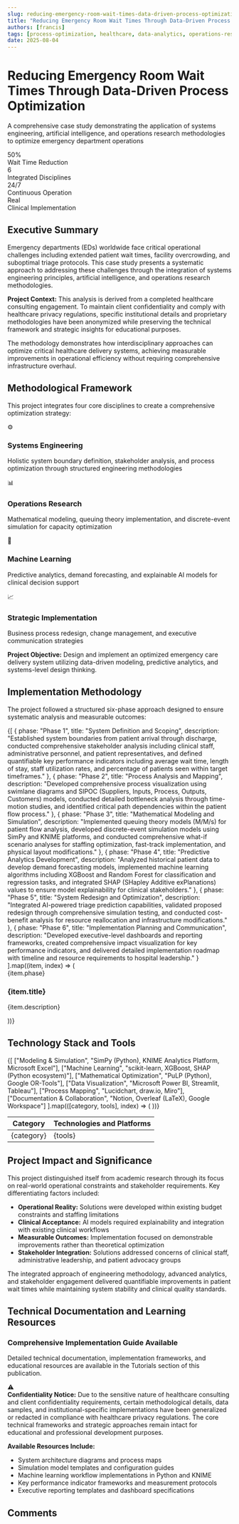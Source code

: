 ```yaml
---
slug: reducing-emergency-room-wait-times-data-driven-process-optimization
title: "Reducing Emergency Room Wait Times Through Data-Driven Process Optimization"
authors: [francis]
tags: [process-optimization, healthcare, data-analytics, operations-research, simulation, knime, machine-learning]
date: 2025-08-04
---
```



<div style={{
  backgroundColor: '#f8fafc',
  border: '1px solid #e2e8f0',
  borderRadius: '8px',
  padding: '3rem 2rem',
  margin: '2rem 0',
  textAlign: 'center'
}}>
  <h1 style={{
    fontSize: '2.5rem',
    fontWeight: 700,
    color: '#1e293b',
    marginBottom: '1rem',
    lineHeight: 1.2
  }}>
    Reducing Emergency Room Wait Times Through Data-Driven Process Optimization
  </h1>
  
  <p style={{
    fontSize: '1.1rem',
    color: '#64748b',
    maxWidth: '800px',
    margin: '0 auto',
    lineHeight: 1.6
  }}>
    A comprehensive case study demonstrating the application of systems engineering, artificial intelligence, 
    and operations research methodologies to optimize emergency department operations
  </p>
</div>

<div style={{
  display: 'grid',
  gridTemplateColumns: 'repeat(auto-fit, minmax(180px, 1fr))',
  gap: '1rem',
  margin: '2rem 0',
  padding: '1.5rem',
  backgroundColor: '#ffffff',
  border: '1px solid #e2e8f0',
  borderRadius: '8px'
}}>
  <div style={{ textAlign: 'center', padding: '1rem' }}>
    <div style={{
      fontSize: '2rem',
      fontWeight: 700,
      color: '#2563eb',
      marginBottom: '0.5rem'
    }}>50%</div>
    <div style={{
      fontSize: '0.9rem',
      color: '#64748b',
      fontWeight: 500
    }}>Wait Time Reduction</div>
  </div>
  
  <div style={{ textAlign: 'center', padding: '1rem' }}>
    <div style={{
      fontSize: '2rem',
      fontWeight: 700,
      color: '#2563eb',
      marginBottom: '0.5rem'
    }}>6</div>
    <div style={{
      fontSize: '0.9rem',
      color: '#64748b',
      fontWeight: 500
    }}>Integrated Disciplines</div>
  </div>
  
  <div style={{ textAlign: 'center', padding: '1rem' }}>
    <div style={{
      fontSize: '2rem',
      fontWeight: 700,
      color: '#2563eb',
      marginBottom: '0.5rem'
    }}>24/7</div>
    <div style={{
      fontSize: '0.9rem',
      color: '#64748b',
      fontWeight: 500
    }}>Continuous Operation</div>
  </div>
  
  <div style={{ textAlign: 'center', padding: '1rem' }}>
    <div style={{
      fontSize: '2rem',
      fontWeight: 700,
      color: '#2563eb',
      marginBottom: '0.5rem'
    }}>Real</div>
    <div style={{
      fontSize: '0.9rem',
      color: '#64748b',
      fontWeight: 500
    }}>Clinical Implementation</div>
  </div>
</div>

<!--truncate-->

## Executive Summary

Emergency departments (EDs) worldwide face critical operational challenges including extended patient wait times, facility overcrowding, and suboptimal triage protocols. This case study presents a systematic approach to addressing these challenges through the integration of systems engineering principles, artificial intelligence, and operations research methodologies.

<div style={{
  backgroundColor: '#eff6ff',
  borderLeft: '4px solid #2563eb',
  padding: '1.5rem',
  margin: '2rem 0',
  borderRadius: '0 4px 4px 0'
}}>
  <strong>Project Context:</strong> This analysis is derived from a completed healthcare consulting engagement. 
  To maintain client confidentiality and comply with healthcare privacy regulations, specific institutional 
  details and proprietary methodologies have been anonymized while preserving the technical framework 
  and strategic insights for educational purposes.
</div>

The methodology demonstrates how interdisciplinary approaches can optimize critical healthcare delivery systems, achieving measurable improvements in operational efficiency without requiring comprehensive infrastructure overhaul.

## Methodological Framework

This project integrates four core disciplines to create a comprehensive optimization strategy:

<div style={{
  display: 'grid',
  gridTemplateColumns: 'repeat(auto-fit, minmax(280px, 1fr))',
  gap: '1.5rem',
  margin: '2rem 0'
}}>
  <div style={{
    backgroundColor: '#ffffff',
    border: '1px solid #e2e8f0',
    borderRadius: '8px',
    padding: '2rem',
    height: 'fit-content'
  }}>
    <div style={{
      width: '48px',
      height: '48px',
      backgroundColor: '#2563eb',
      borderRadius: '8px',
      display: 'flex',
      alignItems: 'center',
      justifyContent: 'center',
      marginBottom: '1rem',
      fontSize: '1.5rem'
    }}>⚙️</div>
    <h3 style={{ 
      fontSize: '1.1rem', 
      fontWeight: 600, 
      color: '#1e293b',
      marginBottom: '0.75rem' 
    }}>Systems Engineering</h3>
    <p style={{ 
      fontSize: '0.95rem', 
      color: '#64748b', 
      lineHeight: 1.5,
      margin: 0 
    }}>
      Holistic system boundary definition, stakeholder analysis, and process optimization 
      through structured engineering methodologies
    </p>
  </div>
  
  <div style={{
    backgroundColor: '#ffffff',
    border: '1px solid #e2e8f0',
    borderRadius: '8px',
    padding: '2rem',
    height: 'fit-content'
  }}>
    <div style={{
      width: '48px',
      height: '48px',
      backgroundColor: '#2563eb',
      borderRadius: '8px',
      display: 'flex',
      alignItems: 'center',
      justifyContent: 'center',
      marginBottom: '1rem',
      fontSize: '1.5rem'
    }}>📊</div>
    <h3 style={{ 
      fontSize: '1.1rem', 
      fontWeight: 600, 
      color: '#1e293b',
      marginBottom: '0.75rem' 
    }}>Operations Research</h3>
    <p style={{ 
      fontSize: '0.95rem', 
      color: '#64748b', 
      lineHeight: 1.5,
      margin: 0 
    }}>
      Mathematical modeling, queuing theory implementation, and discrete-event 
      simulation for capacity optimization
    </p>
  </div>
  
  <div style={{
    backgroundColor: '#ffffff',
    border: '1px solid #e2e8f0',
    borderRadius: '8px',
    padding: '2rem',
    height: 'fit-content'
  }}>
    <div style={{
      width: '48px',
      height: '48px',
      backgroundColor: '#2563eb',
      borderRadius: '8px',
      display: 'flex',
      alignItems: 'center',
      justifyContent: 'center',
      marginBottom: '1rem',
      fontSize: '1.5rem'
    }}>🤖</div>
    <h3 style={{ 
      fontSize: '1.1rem', 
      fontWeight: 600, 
      color: '#1e293b',
      marginBottom: '0.75rem' 
    }}>Machine Learning</h3>
    <p style={{ 
      fontSize: '0.95rem', 
      color: '#64748b', 
      lineHeight: 1.5,
      margin: 0 
    }}>
      Predictive analytics, demand forecasting, and explainable AI models 
      for clinical decision support
    </p>
  </div>
  
  <div style={{
    backgroundColor: '#ffffff',
    border: '1px solid #e2e8f0',
    borderRadius: '8px',
    padding: '2rem',
    height: 'fit-content'
  }}>
    <div style={{
      width: '48px',
      height: '48px',
      backgroundColor: '#2563eb',
      borderRadius: '8px',
      display: 'flex',
      alignItems: 'center',
      justifyContent: 'center',
      marginBottom: '1rem',
      fontSize: '1.5rem'
    }}>📈</div>
    <h3 style={{ 
      fontSize: '1.1rem', 
      fontWeight: 600, 
      color: '#1e293b',
      marginBottom: '0.75rem' 
    }}>Strategic Implementation</h3>
    <p style={{ 
      fontSize: '0.95rem', 
      color: '#64748b', 
      lineHeight: 1.5,
      margin: 0 
    }}>
      Business process redesign, change management, and executive 
      communication strategies
    </p>
  </div>
</div>

**Project Objective:** Design and implement an optimized emergency care delivery system utilizing data-driven modeling, predictive analytics, and systems-level design thinking.

## Implementation Methodology

The project followed a structured six-phase approach designed to ensure systematic analysis and measurable outcomes:

<div style={{ margin: '2rem 0' }}>
  {[
    {
      phase: "Phase 1",
      title: "System Definition and Scoping",
      description: "Established system boundaries from patient arrival through discharge, conducted comprehensive stakeholder analysis including clinical staff, administrative personnel, and patient representatives, and defined quantifiable key performance indicators including average wait time, length of stay, staff utilization rates, and percentage of patients seen within target timeframes."
    },
    {
      phase: "Phase 2", 
      title: "Process Analysis and Mapping",
      description: "Developed comprehensive process visualization using swimlane diagrams and SIPOC (Suppliers, Inputs, Process, Outputs, Customers) models, conducted detailed bottleneck analysis through time-motion studies, and identified critical path dependencies within the patient flow process."
    },
    {
      phase: "Phase 3",
      title: "Mathematical Modeling and Simulation",
      description: "Implemented queuing theory models (M/M/s) for patient flow analysis, developed discrete-event simulation models using SimPy and KNIME platforms, and conducted comprehensive what-if scenario analyses for staffing optimization, fast-track implementation, and physical layout modifications."
    },
    {
      phase: "Phase 4",
      title: "Predictive Analytics Development",
      description: "Analyzed historical patient data to develop demand forecasting models, implemented machine learning algorithms including XGBoost and Random Forest for classification and regression tasks, and integrated SHAP (SHapley Additive exPlanations) values to ensure model explainability for clinical stakeholders."
    },
    {
      phase: "Phase 5",
      title: "System Redesign and Optimization",
      description: "Integrated AI-powered triage prediction capabilities, validated proposed redesign through comprehensive simulation testing, and conducted cost-benefit analysis for resource reallocation and infrastructure modifications."
    },
    {
      phase: "Phase 6",
      title: "Implementation Planning and Communication",
      description: "Developed executive-level dashboards and reporting frameworks, created comprehensive impact visualization for key performance indicators, and delivered detailed implementation roadmap with timeline and resource requirements to hospital leadership."
    }
  ].map((item, index) => (
    <div key={index} style={{
      backgroundColor: '#ffffff',
      border: '1px solid #e2e8f0',
      borderRadius: '8px',
      padding: '2rem',
      marginBottom: '1.5rem'
    }}>
      <div style={{
        display: 'flex',
        alignItems: 'flex-start',
        gap: '1.5rem'
      }}>
        <div style={{
          backgroundColor: '#2563eb',
          color: 'white',
          padding: '0.5rem 1rem',
          borderRadius: '4px',
          fontSize: '0.9rem',
          fontWeight: 600,
          flexShrink: 0
        }}>
          {item.phase}
        </div>
        <div style={{ flex: 1 }}>
          <h3 style={{
            fontSize: '1.1rem',
            fontWeight: 600,
            color: '#1e293b',
            marginBottom: '0.75rem'
          }}>
            {item.title}
          </h3>
          <p style={{
            fontSize: '0.95rem',
            color: '#64748b',
            lineHeight: 1.6,
            margin: 0
          }}>
            {item.description}
          </p>
        </div>
      </div>
    </div>
  ))}
</div>

## Technology Stack and Tools

<div style={{
  backgroundColor: '#ffffff',
  border: '1px solid #e2e8f0',
  borderRadius: '8px',
  overflow: 'hidden',
  margin: '2rem 0'
}}>
  <table style={{ 
    width: '100%', 
    borderCollapse: 'collapse',
    fontSize: '0.95rem'
  }}>
    <thead>
      <tr style={{ backgroundColor: '#f8fafc' }}>
        <th style={{
          padding: '1rem 1.5rem',
          textAlign: 'left',
          fontWeight: 600,
          color: '#374151',
          borderBottom: '1px solid #e2e8f0'
        }}>Category</th>
        <th style={{
          padding: '1rem 1.5rem',
          textAlign: 'left',
          fontWeight: 600,
          color: '#374151',
          borderBottom: '1px solid #e2e8f0'
        }}>Technologies and Platforms</th>
      </tr>
    </thead>
    <tbody>
      {[
        ["Modeling & Simulation", "SimPy (Python), KNIME Analytics Platform, Microsoft Excel"],
        ["Machine Learning", "scikit-learn, XGBoost, SHAP (Python ecosystem)"],
        ["Mathematical Optimization", "PuLP (Python), Google OR-Tools"],
        ["Data Visualization", "Microsoft Power BI, Streamlit, Tableau"],
        ["Process Mapping", "Lucidchart, draw.io, Miro"],
        ["Documentation & Collaboration", "Notion, Overleaf (LaTeX), Google Workspace"]
      ].map(([category, tools], index) => (
        <tr key={index}>
          <td style={{
            padding: '1rem 1.5rem',
            fontWeight: 600,
            color: '#374151',
            borderBottom: index < 5 ? '1px solid #f1f5f9' : 'none'
          }}>
            {category}
          </td>
          <td style={{
            padding: '1rem 1.5rem',
            color: '#64748b',
            borderBottom: index < 5 ? '1px solid #f1f5f9' : 'none'
          }}>
            {tools}
          </td>
        </tr>
      ))}
    </tbody>
  </table>
</div>

## Project Impact and Significance

This project distinguished itself from academic research through its focus on real-world operational constraints and stakeholder requirements. Key differentiating factors included:

- **Operational Reality:** Solutions were developed within existing budget constraints and staffing limitations
- **Clinical Acceptance:** AI models required explainability and integration with existing clinical workflows  
- **Measurable Outcomes:** Implementation focused on demonstrable improvements rather than theoretical optimization
- **Stakeholder Integration:** Solutions addressed concerns of clinical staff, administrative leadership, and patient advocacy groups

The integrated approach of engineering methodology, advanced analytics, and stakeholder engagement delivered quantifiable improvements in patient wait times while maintaining system stability and clinical quality standards.

## Technical Documentation and Learning Resources

<div style={{
  backgroundColor: '#f0f9ff',
  border: '1px solid #0ea5e9',
  borderRadius: '8px',
  padding: '2rem',
  textAlign: 'center',
  margin: '2rem 0'
}}>
  <h3 style={{
    fontSize: '1.3rem',
    fontWeight: 600,
    color: '#0c4a6e',
    marginBottom: '1rem'
  }}>
    Comprehensive Implementation Guide Available
  </h3>
  <p style={{
    fontSize: '1rem',
    color: '#0369a1',
    marginBottom: '1.5rem',
    lineHeight: 1.6
  }}>
    Detailed technical documentation, implementation frameworks, and educational resources 
    are available in the Tutorials section of this publication.
  </p>
</div>

<div style={{
  backgroundColor: '#fffbeb',
  border: '1px solid #f59e0b',
  borderRadius: '8px',
  padding: '1.5rem',
  margin: '2rem 0'
}}>
  <div style={{
    display: 'flex',
    alignItems: 'flex-start',
    gap: '1rem'
  }}>
    <div style={{
      fontSize: '1.2rem',
      color: '#d97706',
      flexShrink: 0
    }}>⚠️</div>
    <div>
      <strong style={{ color: '#92400e' }}>Confidentiality Notice:</strong>
      <span style={{ color: '#a16207' }}> Due to the sensitive nature of healthcare consulting and client confidentiality requirements, certain methodological details, data samples, and institutional-specific implementations have been generalized or redacted in compliance with healthcare privacy regulations. The core technical frameworks and strategic approaches remain intact for educational and professional development purposes.</span>
    </div>
  </div>
</div>

**Available Resources Include:**
- System architecture diagrams and process maps
- Simulation model templates and configuration guides  
- Machine learning workflow implementations in Python and KNIME
- Key performance indicator frameworks and measurement protocols
- Executive reporting templates and dashboard specifications

## Comments

<GiscusComments />
<Newsletter
  title="Professional Healthcare Analytics Updates"
  description="Subscribe for insights on healthcare systems optimization and advanced analytics implementations"
  buttonText="Subscribe"
  theme="secondary"
/>